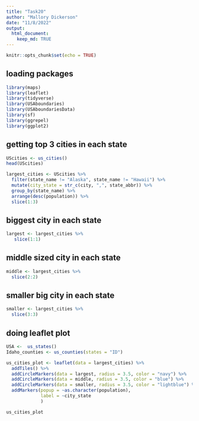 ```yaml
---
title: "Task20"
author: "Mallory Dickerson"
date: "11/8/2022"
output: 
  html_document:
    keep_md: TRUE
---
```


```r
knitr::opts_chunk$set(echo = TRUE)
```


## loading packages
```r
library(maps)
library(leaflet)
library(tidyverse)
library(USAboundaries)
library(USAboundariesData)
library(sf)
library(ggrepel)
library(ggplot2)
```

## getting top 3 cities in each state
```r
UScities <- us_cities()
head(UScities)

largest_cities <- UScities %>%
  filter(state_name != "Alaska", state_name != "Hawaii") %>%
  mutate(city_state = str_c(city, ",", state_abbr)) %>%
  group_by(state_name) %>%
  arrange(desc(population)) %>%
  slice(1:3)
```
## biggest city in each state
```r
largest <- largest_cities %>%
   slice(1:1)
```

## middle sized city in each state
```r
middle <- largest_cities %>%
  slice(2:2)
```

## smaller big city in each state
```r
smaller <- largest_cities %>%
  slice(3:3)
```


## doing leaflet plot
```r
USA <-  us_states()
Idaho_counties <- us_counties(states = "ID")

us_cities_plot <- leaflet(data = largest_cities) %>%
  addTiles() %>%
  addCircleMarkers(data = largest, radius = 3.5, color = "navy") %>%
  addCircleMarkers(data = middle, radius = 3.5, color = "blue") %>%
  addCircleMarkers(data = smaller, radius = 3.5, color = "lightblue") %>%
  addMarkers(popup = ~as.character(population),
             label = ~city_state
             )

us_cities_plot
```

